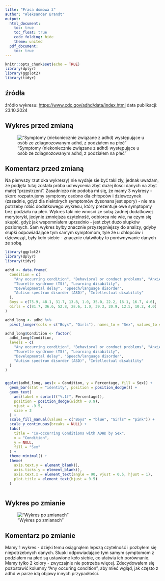 ---
title: "Praca domowa 3"
author: "Aleksander Brandt"
output:
  html_document:
    toc: true
    toc_float: true
    code_folding: hide
    theme: united
  pdf_document:
    toc: true
---
  
```{r setup, include=FALSE}
knitr::opts_chunk$set(echo = TRUE)
library(dplyr)
library(ggplot2)
library(tidyr)
```

## źródła

źródło wykresu: <https://www.cdc.gov/adhd/data/index.html>
data publikacji: 23.10.2024

## Wykres przed zmianą

!["Symptomy (niekoniecznie związane z adhd) występujące u osób ze zdiagnozowanym adhd, z podziałem na płeć"](og.jpg)

## Komentarz przed zmianą
Na pierwszy rzut oka wykres(y) nie wydaje sie być taki zły, jednak uważam, że podjęta tutaj została próba uchwycenia zbyt dużej ilości danych na zbyt małej "przestrzeni". Zasadniczo nie podoba mi się, że mamy 3 wykresy - skoro rozpatrujemy symptomy osobno dla chłopców i dziewczynek (zasadnie, gdyż dla niektórych symptomów dysonans jest spory) - nie ma potrzeby robić dodatkowego wykresu, który prezentuje owe symptopmy bez podziału na płeć. Wykres taki nie wnosci ze sobą żadnej dodatkowej merytoryki, jedynie zmniejsza czytelność, odbiorca nie wie, na czym się skupić, gdyż jak wspomniałem uprzednio - jest zbyt dużo słupków poziomych. Sam wykres byłby znacznie przystępniejszy do analizy, gdyby słupki odpowiadające tym samym symptomom, tyle że u chłopców i dziewcząt, były koło siebie - znacznie ułatwiłoby to porównywanie danych ze sobą.



```{r zadanie 1, message=FALSE}

library(ggplot2)
library(dplyr)
library(tidyr)

adhd <- data.frame(
  Condition = c(
    "Any occurring condition", "Behavioral or conduct problems", "Anxiety", "Depression",
    "Tourette syndrome (TS)", "Learning disability",
    "Developmental delay", "Speech/language disorder",
    "Autism spectrum disorder (ASD)", "Intellectual disability"
  ),
  Boys = c(75.9, 48.1, 31.7, 13.8, 1.0, 35.0, 22.2, 16.1, 16.7, 4.6),
  Girls = c(81.7, 36.6, 52.8, 28.6, 1.0, 39.3, 20.9, 12.5, 10.2, 4.0)
)

adhd_long <- adhd %>%
  pivot_longer(cols = c("Boys", "Girls"), names_to = "Sex", values_to = "Percentage")

adhd_long$Condition <- factor(
  adhd_long$Condition,
  levels = c(
    "Any occurring condition", "Behavioral or conduct problems", "Anxiety", "Depression",
    "Tourette syndrome (TS)", "Learning disability",
    "Developmental delay", "Speech/language disorder",
    "Autism spectrum disorder (ASD)", "Intellectual disability"
  )
)


ggplot(adhd_long, aes(x = Condition, y = Percentage, fill = Sex)) +
  geom_bar(stat = "identity", position = position_dodge()) +
  geom_text(
    aes(label = sprintf("%.1f", Percentage)), 
    position = position_dodge(width = 0.9),   
    vjust = -0.5, 
    size = 3      
  ) +
  scale_fill_manual(values = c("Boys" = "blue", "Girls" = "pink")) +
  scale_y_continuous(breaks = NULL) +
  labs(
    title = "Co-occurring Conditions with ADHD by Sex",
    x = "Condition",
    y = NULL,
    fill = "Sex"
  ) +
  theme_minimal() +
  theme(
    axis.text.y = element_blank(),
    axis.ticks.y = element_blank(),
    axis.text.x = element_text(angle = 90, vjust = 0.5, hjust = 1),
    plot.title = element_text(hjust = 0.5)
  )



```

## Wykres po zmianie

!["Wykres po zmianach"](AdhdPoZmianach.png)

## Komentarz po zmianie

Mamy 1 wykres - dzięki temu osiągnąłem lepszą czytelność i pozbyłem się niepotrzebnych danych. Slupki odpowiadające tym samym symptomom z podziałem na płeć są ustawione koło siebie, co ułatwia ich porównanie. Mamy tylko 2 kolory - zwyczajnie nie potrzeba więcej. Zdecydowałem się pozostawić kolumny "Any occuring condition", aby mieć wgląd, jak często z adhd w parze idą objawy innych przypadłości.